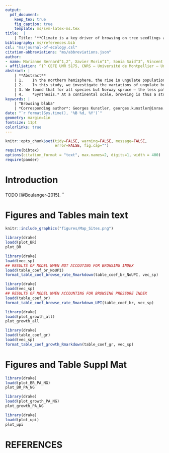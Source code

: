 ```yaml
---
output:
  pdf_document:
    keep_tex: true
    fig_caption: true
    template: ms/svm-latex-ms.tex
title:  |
    | Title: '**Climate is a key driver of browsing on tree seedlings across Europe.**' 
bibliography: ms/references.bib
csl: "ms/journal-of-ecology.csl"
citation-abbreviations: "ms/abbreviations.json"
author:
- name: Marianne Bernard^1,2^, Xavier Morin^1^, Sonia Saïd^3^, Vincent Boulanger^4^, Elena Granda^5^, Raquel Benavides^6^, Hervé Jactel^7^, Marco Heurich^8^, Sonia G. Rabasa^6^, Fernando Valladares^6^, Suzanne Van Beek-Calkoen^8^, and Georges Kunstler^9^.
- affiliation: ^1^ CEFE UMR 5175, CNRS – Université de Montpellier – Université Paul-Valéry Montpellier – EPHE, 1919 route de Mende, F-34293 Montpellier cedex 5, France; ^2^ AgroParis Tech, 19 avenue du Maine, 75015 Paris, France; ^3^ Office National de la Chasse et de la Faune Sauvage, Direction Recherche et Expertises, Unité Ongulés Sauvages, “Montfort”, 01330 Birieux, France; ^4^ Office National des Forêts, Département Recherche, Développement et Innovation, Boulevard de Constance, 77300 Fontainebleau, France; ^5^ University of Alcalá, Department of Life Sciences, 28805 Alcalá de Henares, Madrid, Spain; ^6^ Museo Nacional de Ciencias Naturales-CSIC, 28006 Madrid, Spain; ^7^ BIOGECO, INRA, Univ. Bordeaux, 33610 Cestas, France; ^8^ Bavarian Forest National Park, Freyunger Str. 2, 94481 Grafenau, Germany & Chair of Wildlife Ecology and Management, Faculty of Environment and Natural Resources, University of Freiburg, Tennenbacher Straße 4, D-79106 Freiburg, Germany; ^9^ Univ. Grenoble Alpes, INRAE, UR LESSEM, 38000 Grenoble, France.
abstract: |
    | **Abstract** 
    | 1.	In the northern hemisphere, the rise in ungulate populations and the expansion of their range in the last decades increased pressure on forest regeneration, which is already challenged by climate change. A better understanding of the interacting effects of browsing and climate change on tree species regeneration seems crucial to forecast the future dynamics of forest ecosystems.
    | 2.	In this study, we investigate the variations of ungulate browsing intensity across a latitudinal and elevational gradient in seven sites across Europe to decipher the crossed effects of climate and ungulates on forest regeneration from a large latitudinal gradient (from 44$^{\circ}$ to 67$^{\circ}$). At each site, we surveyed height growth and ungulates browsing impact of silver fir (*Abies alba* Mill.), sycamore maple (*Acer pseudoplatanus* L.), European beech (*Fagus sylvatica* L.) and Norway spruce (*Picea abies* L. H. Karst) seedlings. 
    | 3. We found that for all species but Norway spruce – the less palatable one – browsing probability decreased with winter temperature. For all species, taller seedlings had a higher probability of being browsed than smaller ones, which might be due to a higher detectability by deer and the protective effect of snow cover. In addition, interactions between winter temperature and seedling height influenced browsing probability of silver fir and sycamore maple seedlings, the most two palatable species, potentially due to variation in snow cover protective effect. Finally, we found that browsing had a strong negative effect on the growth of all species but Norway spruce, whereas mean spring temperature had no or very weak effect on the growth of all species.
    | 4.	*Synthesis.* At a continental scale, browsing is thus a stronger limiting constraint of seedling growth than climate, but browsing intensity can vary with climate. Our results highlight the importance of taking into account ungulate pressure on forest regeneration in forecasting models, since their browsing may interact with climate and lead to confounding effects.
keywords: | 
    | "Browsing blaba"
    | *Corresponding author*: Georges Kunstler, georges.kunstler@inrae.fr, +33 4 76 76 27 61,  2 Rue de la Papeterie, 38402 Saint-Martin-d'Heres
date: "`r format(Sys.time(), '%B %d, %Y')`"
geometry: margin=1in
fontsize: 11pt
colorlinks: true
---
```



```r
knitr::opts_chunk$set(tidy=FALSE, warning=FALSE, message=FALSE,
                      error=FALSE, fig.cap="")
require(bibtex)
options(citation_format = "text", max.names=2, digits=1, width = 400)
require(pander)
```

# Introduction 

TODO  [@Boulanger-2015]. $^{\circ}$

# Figures and Tables main text

```r
knitr::include_graphics("figures/Map_Sites.png")
```





```r
library(drake)
loadd(plot_BR)
plot_BR 
```





```r
library(drake)
loadd(vec_sp)
## RESULTS OF MODEL WHEN NOT ACCOUTING FOR BROWSING INDEX
loadd(table_coef_br_NoUPI)
format_table_coef_browse_rate_Rmarkdown(table_coef_br_NoUPI, vec_sp)

```
```r
library(drake)
loadd(vec_sp)
## RESULTS OF MODEL WHEN ACCOUNTING FOR BROWSING PRESSURE INDEX
loadd(table_coef_br)
format_table_coef_browse_rate_Rmarkdown_UPI(table_coef_br, vec_sp)

```



```r
library(drake)
loadd(plot_growth_all)
plot_growth_all
```



```r
library(drake)
loadd(table_coef_gr)
loadd(vec_sp)
format_table_coef_growth_Rmarkdown(table_coef_gr, vec_sp)
```


# Figures and Table Suppl Mat


```r
library(drake)
loadd(plot_BR_PA_NG)
plot_BR_PA_NG
```

```r
library(drake)
loadd(plot_growth_PA_NG)
plot_growth_PA_NG
```


```r
library(drake)
loadd(plot_upi)
plot_upi
```

# REFERENCES

